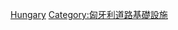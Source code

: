 {{Commons cat|Roads in Hungary}}
[[Category:欧洲各国道路|Hungary]]
[[Category:匈牙利道路基礎設施|Category:匈牙利道路基礎設施]]
